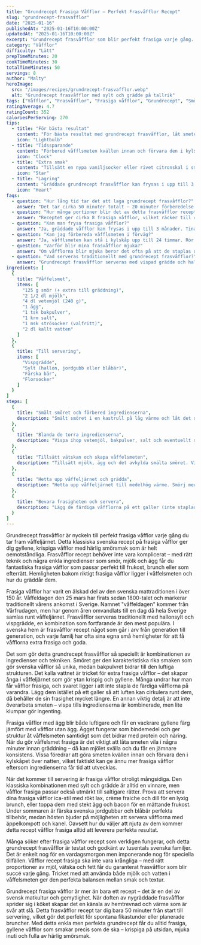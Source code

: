 ```yaml
---
title: "Grundrecept Frasiga Våfflor – Perfekt Frasvåfflor Recept"
slug: "grundrecept-frasvafflor"
date: "2025-01-16"
publishedAt: "2025-01-16T10:00:00Z"
updatedAt: "2025-01-16T10:00:00Z"
excerpt: "Grundrecept frasvåfflor som blir perfekt frasiga varje gång. Enkelt recept med smör, mjölk och ägg som ger gyllene frasiga våfflor till fika, brunch och fest."
category: "Våfflor"
difficulty: "Lätt"
prepTimeMinutes: 20
cookTimeMinutes: 30
totalTimeMinutes: 50
servings: 8
author: "Malty"
heroImage:
  src: "/images/recipes/grundrecept-frasvafflor.webp"
  alt: "Grundrecept frasvåfflor med sylt och grädde på tallrik"
tags: ["Våfflor", "Frasvåfflor", "Frasiga våfflor", "Grundrecept", "Smör", "Mjölk", "Ägg", "Fika", "Brunch", "Svenska våfflor"]
ratingAverage: 4.7
ratingCount: 352
caloriesPerServing: 270
tips:
  - title: "För bästa resultat"
    content: "För bästa resultat med grundrecept frasvåfflor, låt smeten vila 5-10 minuter innan gräddning. Detta gör att mjölet absorberar vätskan bättre och ger frasigare våfflor med underbar konsistens som hela familjen älskar."
    icon: "Lightbulb"
  - title: "Tidssparande"
    content: "Förbered våfflsmeten kvällen innan och förvara den i kylskåpet. Rör om lätt innan gräddning för snabbare servering. Perfekt när du vill bjuda familjen på våfflor till fika eller brunch utan stress."
    icon: "Clock"
  - title: "Extra smak"
    content: "Tillsätt en nypa vaniljsocker eller rivet citronskal i smeten för en lyxig arom och extra smak. För en mer klassisk svensk känsla – servera dina våfflor med vispad grädde, hallonsylt och färska bär. En underbar kombination!"
    icon: "Star"
  - title: "Lagring"
    content: "Gräddade grundrecept frasvåfflor kan frysas i upp till 3 månader. Låt dem svalna helt och separera med bakplåtspapper. Värm i brödrost eller ugn för att återfå den perfekta frasigheten."
    icon: "Heart"
faqs:
  - question: "Hur lång tid tar det att laga grundrecept frasvåfflor?"
    answer: "Det tar cirka 50 minuter totalt – 20 minuter förberedelse och 30 minuter gräddning. Perfekt för en klassisk svensk fika som hela familjen älskar!"
  - question: "Hur många portioner blir det av detta frasvåfflor recept?"
    answer: "Receptet ger cirka 8 frasiga våfflor, vilket räcker till 4-6 portioner. Servera med sylt och grädde för en klassisk svensk upplevelse."
  - question: "Kan man frysa frasiga våfflor?"
    answer: "Ja, gräddade våfflor kan frysas i upp till 3 månader. Tina dem i rumstemperatur och värm i ugn eller brödrost för att få tillbaka den frasiga konsistensen."
  - question: "Kan jag förbereda våfflsmeten i förväg?"
    answer: "Ja, våfflsmeten kan stå i kylskåp upp till 24 timmar. Rör om lätt innan gräddning så blir våfflorna luftiga och perfekt frasiga."
  - question: "Varför blir mina frasvåfflor mjuka?"
    answer: "Om våfflorna blir mjuka beror det ofta på att de staplas direkt efter gräddning. Lägg dem på galler så att luften cirkulerar – då behåller de sin underbara frasighet."
  - question: "Vad serveras traditionellt med grundrecept frasvåfflor?"
    answer: "Grundrecept frasvåfflor serveras med vispad grädde och hallonsylt, men de är också fantastiska med färska bär, chokladsås eller glass för en lyxig touch."
ingredients: [
  {
    title: "Våffelsmet",
    items: [
      "125 g smör (+ extra till gräddning)",
      "2 1/2 dl mjölk",
      "4 dl vetemjöl (240 g)",
      "1 ägg",
      "1 tsk bakpulver",
      "1 krm salt",
      "1 msk strösocker (valfritt)",
      "2 dl kallt vatten"
    ]
  },
  {
    title: "Till servering",
    items: [
      "Vispgrädde",
      "Sylt (hallon, jordgubb eller blåbär)",
      "Färska bär",
      "Florsocker"
    ]
  }
]
steps: [
  {
    title: "Smält smöret och förbered ingredienserna",
    description: "Smält smöret i en kastrull på låg värme och låt det svalna något. Detta är viktigt för att inte koagulera ägget när det blandas i våffelsmeten."
  },
  {
    title: "Blanda de torra ingredienserna",
    description: "Vispa ihop vetemjöl, bakpulver, salt och eventuellt strösocker i en stor bunke. Se till att allt är väl blandat för jämn konsistens."
  },
  {
    title: "Tillsätt vätskan och skapa våffelsmeten",
    description: "Tillsätt mjölk, ägg och det avkylda smälta smöret. Vispa till en slät smet utan klumpar. Tillsätt sedan kallt vatten för extra frasighet och rör om försiktigt."
  },
  {
    title: "Hetta upp våffeljärnet och grädda",
    description: "Hetta upp våffeljärnet till medelhög värme. Smörj med lite smör före första våfflan. Häll i lagom mycket smet och grädda tills våfflorna är gyllene och frasiga, cirka 3-4 minuter per våffla."
  },
  {
    title: "Bevara frasigheten och servera",
    description: "Lägg de färdiga våfflorna på ett galler (inte staplade) så att de behåller sin frasighet. Servera varma med vispgrädde, sylt och färska bär för bästa smakupplevelse."
  }
]
---
```


Grundrecept frasvåfflor är nyckeln till perfekt frasiga våfflor varje gång du tar fram våffeljärnet. Detta klassiska svenska recept på frasiga våfflor ger dig gyllene, krispiga våfflor med härlig smörsmak som är helt oemotståndliga. Frasvåfflor recept behöver inte vara komplicerat – med rätt teknik och några enkla ingredienser som smör, mjölk och ägg får du fantastiska frasiga våfflor som passar perfekt till frukost, brunch eller som efterrätt. Hemligheten bakom riktigt frasiga våfflor ligger i våffelsmeten och hur du gräddår dem.

Frasiga våfflor har varit en älskad del av den svenska mattraditionen i över 150 år. Våffeldagen den 25 mars har firats sedan 1800-talet och markerar traditionellt vårens ankomst i Sverige. Namnet "våffeldagen" kommer från Vårfrudagen, men har genom åren omvandlats till en dag då hela Sverige samlas runt våffeljärnet. Frasvåfflor serveras traditionellt med hallonsylt och vispgrädde, en kombination som fortfarande är den mest populära. I svenska hem är frasvåfflor recept något som går i arv från generation till generation, och varje familj har ofta sina egna små hemligheter för att få våfflorna extra frasiga och goda.

Det som gör detta grundrecept frasvåfflor så speciellt är kombinationen av ingredienser och tekniken. Smöret ger den karakteristiska rika smaken som gör svenska våfflor så unika, medan bakpulvret bidrar till den luftiga strukturen. Det kalla vattnet är tricket för extra frasiga våfflor – det skapar ånga i våffeljärnet som gör ytan krispig och gyllene. Många undrar hur man får våfflor frasiga, och svaret ligger i att inte stapla de färdiga våfflorna på varandra. Lägg dem istället på ett galler så att luften kan cirkulera runt dem, då behåller de sin frasighet mycket längre. En annan viktig detalj är att inte överarbeta smeten – vispa tills ingredienserna är kombinerade, men lite klumpar gör ingenting.

Frasiga våfflor med ägg blir både luftigare och får en vackrare gyllene färg jämfört med våfflor utan ägg. Ägget fungerar som bindemedel och ger struktur åt våffelsmeten samtidigt som det bidrar med protein och näring. När du gör våffelsmet frasiga är det viktigt att låta smeten vila i några minuter innan gräddning – då kan mjölet svälla och du får en jämnare konsistens. Vissa föredrar att göra smeten kvällen innan och förvara den i kylskåpet över natten, vilket faktiskt kan ge ännu mer frasiga våfflor eftersom ingredienserna får tid att utvecklas.

När det kommer till servering är frasiga våfflor otroligt mångsidiga. Den klassiska kombinationen med sylt och grädde är alltid en vinnare, men våfflor frasiga passar också utmärkt till saltigare rätter. Prova att servera dina frasiga våfflor ica-stil med rökt lax, crème fraiche och dill för en lyxig brunch, eller toppa dem med stekt ägg och bacon för en mättande frukost. Under sommaren är färska svenska jordgubbar och blåbär perfekta tillbehör, medan hösten bjuder på möjligheten att servera våfflorna med äppelkompott och kanel. Oavsett hur du väljer att njuta av dem kommer detta recept våfflor frasiga alltid att leverera perfekta resultat.

Många söker efter frasiga våfflor recept som verkligen fungerar, och detta grundrecept frasvåfflor är testat och godkänt av tusentals svenska familjer. Det är enkelt nog för en vardagsmorgon men imponerande nog för speciella tillfällen. Våfflor recept frasiga ska inte vara krångliga – med rätt proportioner av mjöl, vätska och fett får du garanterat frasvåfflor som blir succé varje gång. Tricket med att använda både mjölk och vatten i våffelsmeten ger den perfekta balansen mellan smak och textur.

Grundrecept frasiga våfflor är mer än bara ett recept – det är en del av svensk matkultur och gemytlighet. När doften av nygräddade frasvåfflor sprider sig i köket skapar det en känsla av hemtrevnad och värme som är svår att slå. Detta frasvåfflor recept tar dig bara 50 minuter från start till servering, vilket gör det perfekt för spontana fikastunder eller planerade bruncher. Med detta enkla men perfekta grundrecept får du alltid frasiga, gyllene våfflor som smakar precis som de ska – krispiga på utsidan, mjuka inuti och fulla av härlig smörsmak.

